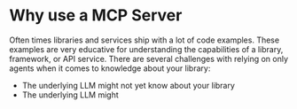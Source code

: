 # Why use a MCP Server

Often times libraries and services ship with a lot of code examples. These examples are very educative for understanding the capabilities of a library, framework, or API service. There are several challenges with relying on only agents when it comes to knowledge about your library:

- The underlying LLM might not yet know about your library
- The underlying LLM might 
